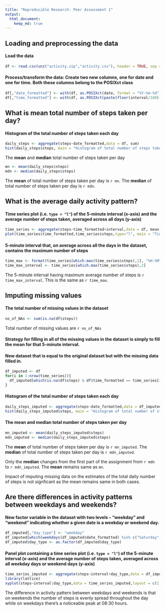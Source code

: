 ```yaml
---
title: "Reproducible Research: Peer Assessment 1"
output: 
  html_document:
    keep_md: true
---
```



## Loading and preprocessing the data

#### Load the data

```r
df <- read.csv(unz("activity.zip","activity.csv"), header = TRUE, sep = ",")
```

#### Process/transform the data: Create two new columns, one for date and one for time. Both these columns belong to the POSIXct class

```r
df[,"date_formatted"] <- with(df, as.POSIXct(date, format = "%Y-%m-%d"))
df[,"time_formatted"] <- with(df, as.POSIXct(paste(floor(interval/100), interval %% 100, sep = ":"), format = "%H:%M"))
```

## What is mean total number of steps taken per day?

#### Histogram of the total number of steps taken each day

```r
daily_steps <- aggregate(steps~date_formatted,data = df, sum)
hist(daily_steps$steps, main = "Histogram of total number of steps taken per day", xlab = "Total number of steps per day", ylab = "Frequency")
```

The **mean** and **median** total number of steps taken per day

```r
mn <- mean(daily_steps$steps)
mdn <- median(daily_steps$steps)
```

The **mean** of total number of steps taken per day is `r mn`.
The **median** of total number of steps taken per day is `r mdn`.

## What is the average daily activity pattern?

#### Time series plot (i.e. `type = "l"`) of the 5-minute interval (x-axis) and the average number of steps taken, averaged across all days (y-axis)

```r
time_series <- aggregate(steps~time_formatted+interval,data = df, mean)
plot(time_series$time_formatted,time_series$steps,type="l", main = "Time series plot of the average number of steps taken", xlab = "Time of the day", ylab = "Average number of steps taken")
```

#### 5-minute interval that, on average across all the days in the dataset, contains the maximum number of steps

```r
time_max <- format(time_series[which.max(time_series$steps),1], "%H:%M")
time_max_interval <- time_series[which.max(time_series$steps),2]
```

The 5-minute interval having maximum average number of steps is `r time_max_interval`. This is the same as `r time_max`.

## Imputing missing values

#### The total number of missing values in the dataset

```r
no_of_NAs <- sum(is.na(df$steps))
```

Total number of missing values are `r no_of_NAs`

#### Strategy for filling in all of the missing values in the dataset is simply to fill the mean for that 5-minute interval.

#### New dataset that is equal to the original dataset but with the missing data filled in.

```r
df_imputed <- df
for(i in 1:nrow(time_series)){
  df_imputed[which(is.na(df$steps) & df$time_formatted == time_series[i,1]), "steps"] <- time_series[i,"steps"]
}
```

#### Histogram of the total number of steps taken each day

```r
daily_steps_imputed <- aggregate(steps~date_formatted,data = df_imputed, sum)
hist(daily_steps_imputed$steps, main = "Histogram of total number of steps taken per day", xlab = "Total number of steps per day", ylab = "Frequency")
```

#### The **mean** and **median** total number of steps taken per day

```r
mn_imputed <- mean(daily_steps_imputed$steps)
mdn_imputed <- median(daily_steps_imputed$steps)
```

The **mean** of total number of steps taken per day is `r mn_imputed`.
The **median** of total number of steps taken per day is `r mdn_imputed`.

Only the **median** changes from the first part of the assignment from `r mdn` to `r mdn_imputed`. The **mean** remains same as `mn`.

Impact of imputing missing data on the estimates of the total daily number of steps is not signficant as the mean remains same in both cases.

## Are there differences in activity patterns between weekdays and weekends?

#### New factor variable in the dataset with two levels -- "weekday" and "weekend" indicating whether a given date is a weekday or weekend day.

```r
df_imputed[,"day_type"] <- "weekday"
df_imputed[which(weekdays(df_imputed$date_formatted) %in% c("Saturday","Sunday")),"day_type"] <- "weekend"
df_imputed$day_type <- as.factor(df_imputed$day_type)
```

#### Panel plot containing a time series plot (i.e. `type = "l"`) of the 5-minute interval (x-axis) and the average number of steps taken, averaged across all weekday days or weekend days (y-axis)

```r
time_series_imputed <- aggregate(steps~interval+day_type,data = df_imputed, mean)
library(lattice)
xyplot(steps~interval|day_type,data = time_series_imputed,layout = c(1,2), type = "l", main = "Time series plot with imputed data", xlab = "Interval", ylab = "Number of Steps")
```

The difference in activity pattern between weekdays and weekends is that on weekends the number of steps is evenly spread throughout the day while on weekdays there's a noticeable peak at 08:30 hours.
